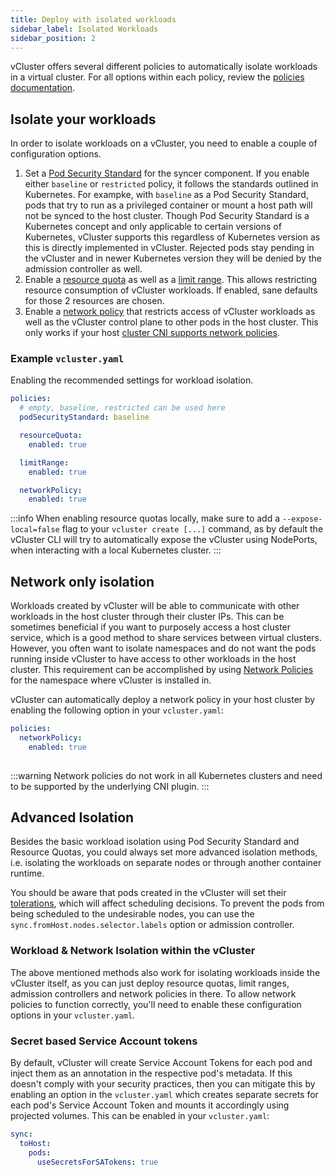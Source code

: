 ```yaml
---
title: Deploy with isolated workloads
sidebar_label: Isolated Workloads
sidebar_position: 2
---
```


vCluster offers several different policies to automatically isolate workloads in a virtual
cluster. For all options within each policy, review the [policies documentation](../../../../configure/vcluster-yaml/policies/).

## Isolate your workloads

In order to isolate workloads on a vCluster, you need to enable a couple of configuration options. 

1. Set a [Pod Security Standard](https://kubernetes.io/docs/concepts/security/pod-security-standards/)
for the syncer component. If you enable either `baseline` or `restricted` policy, it follows the standards outlined in Kubernetes. For exampke, with `baseline` as a Pod Security Standard,
pods that try to run as a privileged
container or mount a host path will not be synced to the host cluster. Though Pod Security Standard is a Kubernetes concept and only applicable
to certain versions of Kubernetes, vCluster supports this regardless of Kubernetes version as this is directly implemented in vCluster. Rejected 
pods stay pending in the vCluster and in newer Kubernetes version they will be denied by the admission controller
as well.
2. Enable a [resource quota](https://kubernetes.io/docs/concepts/policy/resource-quotas/)
as well as a [limit range](https://kubernetes.io/docs/concepts/policy/limit-range/). This allows restricting resource consumption of
vCluster workloads. If enabled, sane defaults for those 2 resources are chosen.
3. Enable a [network policy](https://kubernetes.io/docs/concepts/services-networking/network-policies/)
that restricts access of vCluster workloads as well as the
vCluster control plane to other pods in the host cluster. This only works if your host
[cluster CNI supports network policies](https://kubernetes.io/docs/concepts/services-networking/network-policies/#prerequisites).

### Example `vcluster.yaml`

Enabling the recommended settings for workload isolation.

```yaml
policies:
  # empty, baseline, restricted can be used here
  podSecurityStandard: baseline

  resourceQuota:
    enabled: true

  limitRange:
    enabled: true

  networkPolicy:
    enabled: true
```

:::info
When enabling resource quotas locally, make sure to add a `--expose-local=false`
flag to your `vcluster create [...]` command, as by default the vCluster CLI
will try to automatically expose the vCluster using NodePorts, when interacting
with a local Kubernetes cluster.
:::

## Network only isolation

Workloads created by vCluster will be able to communicate with other workloads in
the host cluster through their cluster IPs. This can be sometimes beneficial if
you want to purposely access a host cluster service, which is a good method to
share services between virtual clusters. However, you often want to isolate namespaces
and do not want the pods running inside vCluster to have access to other workloads
in the host cluster. This requirement can be accomplished by using [Network Policies](https://kubernetes.io/docs/concepts/services-networking/network-policies/)
for the namespace where vCluster is installed in.

vCluster can automatically deploy a network policy in your host cluster by enabling the
following option in your `vcluster.yaml`:

```yaml
policies:
  networkPolicy:
    enabled: true
  
```

:::warning
Network policies do not work in all Kubernetes clusters and need to be supported
by the underlying CNI plugin.
:::

## Advanced Isolation

Besides the basic workload isolation using Pod Security Standard and Resource Quotas, you could always set more advanced
isolation methods, i.e. isolating the workloads on separate nodes or through
another container runtime.

You should be aware that pods created in the vCluster will set their
[tolerations](https://kubernetes.io/docs/concepts/scheduling-eviction/taint-and-toleration/),
which will affect scheduling decisions. To prevent the pods from being scheduled
to the undesirable nodes, you can use the `sync.fromHost.nodes.selector.labels`
option or admission controller.

### Workload & Network Isolation within the vCluster

The above mentioned methods also work for isolating workloads inside the vCluster
itself, as you can just deploy resource quotas, limit ranges, admission controllers
and network policies in there. To allow network policies to function correctly,
you'll need to enable these configuration options in your `vcluster.yaml`.

### Secret based Service Account tokens

By default, vCluster will create Service Account Tokens for each pod and inject
them as an annotation in the respective pod's metadata. If this doesn't comply
with your security practices, then  you can mitigate this by enabling an option
in the `vcluster.yaml` which creates separate secrets for each pod's
Service Account Token and mounts it accordingly using projected volumes. This can be enabled in your `vcluster.yaml`:

```yaml
sync:
  toHost:
    pods:
      useSecretsForSATokens: true
```